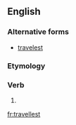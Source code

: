 ==English==

===Alternative forms===
* [[travelest]]

===Etymology===
{{suffix|travel|est|lang=en}}

===Verb===
{{head|en|verb form}}

# {{en-archaic second-person singular of|travel|lang=en}}

[[fr:travellest]]